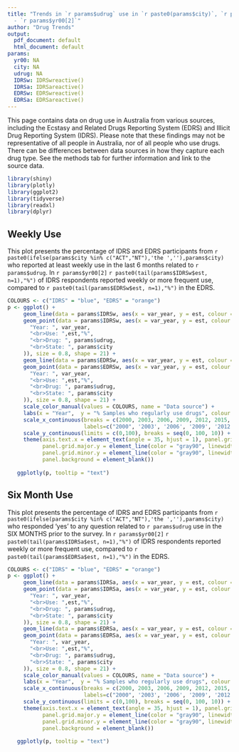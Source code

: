 ```yaml
---
title: "Trends in `r params$udrug` use in `r paste0(params$city)`, `r params$yr00[1]`
  - `r params$yr00[2]`"
author: "Drug Trends"
output:
  pdf_document: default
  html_document: default
params:
  yr00: NA
  city: NA
  udrug: NA
  IDRSw: IDRSwreactive()
  IDRSa: IDRSareactive()
  EDRSw: EDRSwreactive()
  EDRSa: EDRSareactive()
---
```


This page contains data on drug use in Australia from various sources, including the Ecstasy and Related Drugs Reporting System (EDRS) and Illicit Drug Reporting System (IDRS). Please note that these findings may not be representative of all people in Australia, nor of all people who use drugs. There can be differences between data sources in how they capture each drug type. See the methods tab for further information and link to the source data.

```r
library(shiny)
library(plotly)
library(ggplot2)
library(tidyverse)
library(readxl)
library(dplyr)
```

## Weekly Use

This plot presents the percentage of IDRS and EDRS participants from `r paste0(ifelse(params$city %in% c("ACT","NT"),'the ',''),params$city)` who reported at least weekly use in the last 6 months related to `r params$udrug`. In `r params$yr00[2]` `r paste0(tail(params$IDRSw$est, n=1),"%")` of IDRS respondents reported weekly or more frequent use, compared to `r paste0(tail(params$EDRSw$est, n=1),"%")` in the EDRS.

```r
COLOURS <- c("IDRS" = "blue", "EDRS" = "orange")
p <- ggplot() +
     geom_line(data = params$IDRSw, aes(x = var_year, y = est, colour = "IDRS")) +
     geom_point(data = params$IDRSw, aes(x = var_year, y = est, colour = "IDRS", text = paste0(
       "Year: ", var_year,
       "<br>Use: ",est,"%",
       "<br>Drug: ", params$udrug,
       "<br>State: ", params$city
     )), size = 0.8, shape = 21) +
     geom_line(data = params$EDRSw, aes(x = var_year, y = est, colour = "EDRS")) +
     geom_point(data = params$EDRSw, aes(x = var_year, y = est, colour = "EDRS", text = paste0(
       "Year: ", var_year,
       "<br>Use: ",est,"%",
       "<br>Drug: ", params$udrug,
       "<br>State: ", params$city
     )), size = 0.8, shape = 21) +
     scale_color_manual(values = COLOURS, name = "Data source") +
     labs(x = "Year",  y = "% Samples who regularly use drugs", colour = "Data source") +
     scale_x_continuous(breaks = c(2000, 2003, 2006, 2009, 2012, 2015, 2018, 2021),
                        labels=c("2000", '2003', '2006', '2009', '2012', '2015', '2018', '2021')) +
     scale_y_continuous(limits = c(0,100), breaks = seq(0, 100, 10)) +
     theme(axis.text.x = element_text(angle = 35, hjust = 1), panel.grid.major.x = element_blank(),
           panel.grid.major.y = element_line(color = "gray90", linewidth = 0.2),
           panel.grid.minor.y = element_line(color = "gray90", linewidth = 0.2),
           panel.background = element_blank())
   
   ggplotly(p, tooltip = "text")
```

## Six Month Use

This plot presents the percentage of IDRS and EDRS participants from `r paste0(ifelse(params$city %in% c("ACT","NT"),'the ',''),params$city)` who responded 'yes' to any question related to `r params$udrug` use in the SIX MONTHS prior to the survey. In `r params$yr00[2]` `r paste0(tail(params$IDRSa$est, n=1),"%")` of IDRS respondents reported weekly or more frequent use, compared to `r paste0(tail(params$EDRSa$est, n=1),"%")` in the EDRS. 

```r
COLOURS <- c("IDRS" = "blue", "EDRS" = "orange")
p <- ggplot() +
     geom_line(data = params$IDRSa, aes(x = var_year, y = est, colour = "IDRS")) +
     geom_point(data = params$IDRSa, aes(x = var_year, y = est, colour = "IDRS", text = paste0(
       "Year: ", var_year,
       "<br>Use: ",est,"%",
       "<br>Drug: ", params$udrug,
       "<br>State: ", params$city
     )), size = 0.8, shape = 21) +
     geom_line(data = params$EDRSa, aes(x = var_year, y = est, colour = "EDRS")) +
     geom_point(data = params$EDRSa, aes(x = var_year, y = est, colour = "EDRS", text = paste0(
       "Year: ", var_year,
       "<br>Use: ",est,"%",
       "<br>Drug: ", params$udrug,
       "<br>State: ", params$city
     )), size = 0.8, shape = 21) +
     scale_color_manual(values = COLOURS, name = "Data source") +
     labs(x = "Year",  y = "% Samples who regularly use drugs", colour = "Data source") +
     scale_x_continuous(breaks = c(2000, 2003, 2006, 2009, 2012, 2015, 2018, 2021),
                        labels=c("2000", '2003', '2006', '2009', '2012', '2015', '2018', '2021')) +
     scale_y_continuous(limits = c(0,100), breaks = seq(0, 100, 10)) +
     theme(axis.text.x = element_text(angle = 35, hjust = 1), panel.grid.major.x = element_blank(),
           panel.grid.major.y = element_line(color = "gray90", linewidth = 0.2),
           panel.grid.minor.y = element_line(color = "gray90", linewidth = 0.2),
           panel.background = element_blank())
   
   ggplotly(p, tooltip = "text")

```
